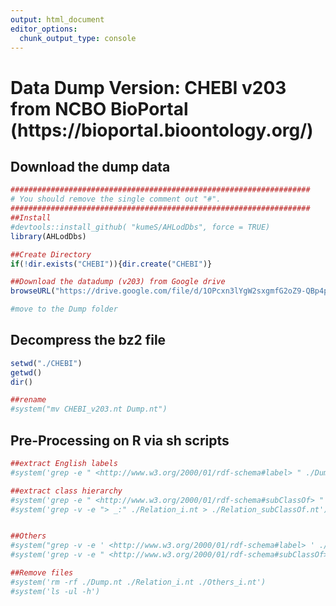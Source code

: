 ```yaml
---
output: html_document
editor_options: 
  chunk_output_type: console
---
```


# Data Dump Version: CHEBI v203 from NCBO BioPortal (https://bioportal.bioontology.org/)

## Download the dump data

```r
###################################################################
# You should remove the single comment out "#".
###################################################################
##Install
#devtools::install_github( "kumeS/AHLodDbs", force = TRUE)
library(AHLodDbs)

##Create Directory
if(!dir.exists("CHEBI")){dir.create("CHEBI")}

##Download the datadump (v203) from Google drive  
browseURL("https://drive.google.com/file/d/1OPcxn3lYgW2sxgmfG2oZ9-QBp4p74k5s/view?usp=sharing")

#move to the Dump folder
```

## Decompress the bz2 file

```r
setwd("./CHEBI")
getwd()
dir()

##rename
#system("mv CHEBI_v203.nt Dump.nt")
```

## Pre-Processing on R via sh scripts

```r
##extract English labels
#system('grep -e " <http://www.w3.org/2000/01/rdf-schema#label> " ./Dump.nt > ./Label_en_rdfs.nt')

##extract class hierarchy
#system('grep -e " <http://www.w3.org/2000/01/rdf-schema#subClassOf> " ./Dump.nt > ./Relation_i.nt')
#system('grep -v -e "> _:" ./Relation_i.nt > ./Relation_subClassOf.nt')


##Others
#system("grep -v -e ' <http://www.w3.org/2000/01/rdf-schema#label> ' ./Dump.nt > ./Others_i.nt")
#system('grep -v -e " <http://www.w3.org/2000/01/rdf-schema#subClassOf> " ./Others_i.nt > ./Relation_Others.nt')

##Remove files
#system('rm -rf ./Dump.nt ./Relation_i.nt ./Others_i.nt')
#system('ls -ul -h')
```






